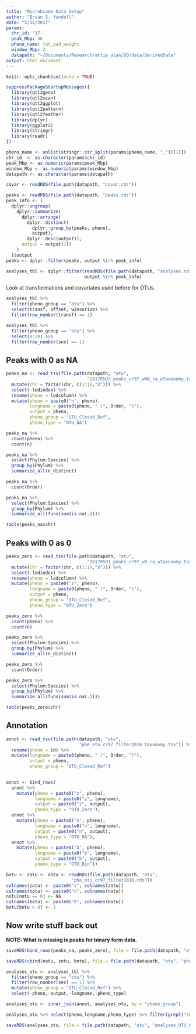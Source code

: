 ```yaml
---
title: "Microbiome Data Setup"
author: "Brian S. Yandell"
date: "5/12/2017"
params:
  chr_id: '17'
  peak_Mbp: 46
  pheno_name: fat_pad_weight
  window_Mbp: 2
  datapath: "~/Documents/Research/attie_alan/DO/data/DerivedData"
output: html_document
---
```


```r
knitr::opts_chunk$set(echo = TRUE)
```


```r
suppressPackageStartupMessages({
  library(qtl2geno)
  library(qtl2scan)
  library(qtl2ggplot)
  library(qtl2pattern)
  library(qtl2feather)
  library(dplyr)
  library(ggplot2)
  library(stringr)
  library(readr)
})
```

```r
pheno_name <- unlist(stringr::str_split(params$pheno_name, ",")[[1]])
chr_id  <- as.character(params$chr_id)
peak_Mbp <- as.numeric(params$peak_Mbp)
window_Mbp <- as.numeric(params$window_Mbp)
datapath <- as.character(params$datapath)
```

```r
covar <- readRDS(file.path(datapath, "covar.rds"))
```

```r
peaks <- readRDS(file.path(datapath, "peaks.rds"))
peak_info <- (
  dplyr::ungroup(
    dplyr::summarize(
      dplyr::arrange(
        dplyr::distinct(
          dplyr::group_by(peaks, pheno), 
          output), 
        dplyr::desc(output)), 
      output = output[1])
    )
  )$output
peaks <- dplyr::filter(peaks, output %in% peak_info)
```

```r
analyses_tbl <- dplyr::filter(readRDS(file.path(datapath, "analyses.rds")), 
                              output %in% peak_info)
```

Look at transformations and covariates used before for OTUs.

```r
analyses_tbl %>% 
  filter(pheno_group == "otu") %>% 
  select(transf, offset, winsorize) %>%
  filter(row_number(transf) == 1)
```

```r
analyses_tbl %>% 
  filter(pheno_group == "otu") %>% 
  select(9:20) %>%
  filter(row_number(sex) == 1)
```

## Peaks with 0 as NA

```r
peaks_na <- read_tsv(file.path(datapath, "otu", 
                               "20170503_peaks_cr97_wNA_ra_wTaxonomy.tsv")) %>%
  mutate(chr = factor(chr, c(1:19,"X"))) %>%
  select(-lodindex) %>%
  rename(pheno = lodcolumn) %>%
  mutate(pheno = paste0("n", pheno),
         longname = paste0(pheno, " (", Order, ")"),
         output = pheno,
         pheno_group = "OTU_Closed_Ref",
         pheno_type = "OTU_NA")
```

```r
peaks_na %>%
  count(pheno) %>%
  count(n)
```

```r
peaks_na %>%
  select(Phylum:Species) %>%
  group_by(Phylum) %>%
  summarize_all(n_distinct)
```
```r
peaks_na %>%
  count(Order)
```

```r
peaks_na %>%
  select(Phylum:Species) %>%
  group_by(Phylum) %>%
  summarize_all(funs(sum(is.na(.))))
```

```r
table(peaks_na$chr)
```

## Peaks with 0 as 0

```r
peaks_zero <- read_tsv(file.path(datapath, "otu", 
                               "20170501_peaks_cr97_w0_ra_wTaxonomy.tsv")) %>%
  mutate(chr = factor(chr, c(1:19,"X"))) %>%
  select(-lodindex) %>%
  rename(pheno = lodcolumn) %>%
  mutate(pheno = paste0("z", pheno),
         longname = paste0(pheno, " (", Order, ")"),
         output = pheno,
         pheno_group = "OTU_Closed_Ref",
         pheno_type = "OTU_Zero")
```

```r
peaks_zero %>%
  count(pheno) %>%
  count(n)
```

```r
peaks_zero %>%
  select(Phylum:Species) %>%
  group_by(Phylum) %>%
  summarize_all(n_distinct)
```
```r
peaks_zero %>%
  count(Order)
```

```r
peaks_zero %>%
  select(Phylum:Species) %>%
  group_by(Phylum) %>%
  summarize_all(funs(sum(is.na(.))))
```

```r
table(peaks_zero$chr)
```


## Annotation

```r
annot <- read_tsv(file.path(datapath, "otu",
                            "phe_otu_cr97_filter1010_taxonomy.tsv")) %>%
  rename(pheno = id) %>%
  mutate(longname = paste0(pheno, " (", Order, ")"),
         output = pheno,
         pheno_group = "OTU_Closed_Ref")
  
```

```r
annot <- bind_rows(
  annot %>%
    mutate(pheno = paste0("z", pheno),
           longname = paste0("z", longname),
           output = paste0("z", output),
           pheno_type = "OTU_Zero"),
  annot %>%
    mutate(pheno = paste0("n", pheno),
           longname = paste0("n", longname),
           output = paste0("n", output),
           pheno_type = "OTU_NA"),
  annot %>%
    mutate(pheno = paste0("b", pheno),
           longname = paste0("b", longname),
           output = paste0("b", output),
           pheno_type = "OTU_Bin"))
```


```r
botu <- zotu <- notu <- readRDS(file.path(datapath, "otu",
                         "phe_otu_cr97_filter1010.rds"))
colnames(zotu) <- paste0("z", colnames(zotu))
colnames(notu) <- paste0("n", colnames(notu))
notu[notu == 0] <- NA
colnames(botu) <- paste0("b", colnames(botu))
botu[botu > 0] <- 1
```

## Now write stuff back out

**NOTE: What is missing is peaks for binary form data.**

```r
saveRDS(bind_rows(peaks_na, peaks_zero), file = file.path(datapath, "otu", "peaks_OTU_CR.rds"))
```

```r
saveRDS(cbind(notu, zotu, botu), file = file.path(datapath, "otu", "pheno_OTU_CR.rds"))
```

```r
analyses_otu <- analyses_tbl %>%
  filter(pheno_group == "otu") %>%
  filter(row_number(sex) == 1) %>%
  mutate(pheno_group = "OTU_Closed_Ref") %>%
  select(-pheno,-output,-longname,-pheno_type)
```

```r
analyses_otu <- inner_join(annot, analyses_otu, by = "pheno_group")
```

```r
analyses_otu %>% select(pheno,longname,pheno_type) %>% filter(grepl("?otu45363", pheno))
```

```r
saveRDS(analyses_otu, file = file.path(datapath, "otu", "analyses_OTU_CR.rds"))
```

